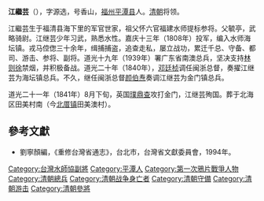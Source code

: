 '''江繼芸'''（{{bd|1788年||1841年}}），字源选，号香山，[[福州|福州]][[平潭县|平潭县]]人。[[清朝|清朝]]将领。

江繼芸生于福清县海下里的军官世家，祖父怀六官福建水师提标参将。父毓亭，武略骑尉。江继芸少年习武，熟悉水性。嘉庆十三年（1808年）投军，编入水师海坛镇。戎马倥偬三十余年，缉捕捕盗，追查走私，屡立战功，累迁千总、守备、都司、游击、参将、副将。道光十九年（1939年）署广东省南澳总兵，坚决支持[[林则徐|林则徐]]禁烟，并积极备战。道光二十年（1840年），[[邓廷桢|邓廷桢]]调任闽浙总督，奏擢江继芸为海坛镇总兵。不久，继任闽浙总督[[颜伯焘|颜伯焘]]奏调江继芸为金门镇总兵。
 
道光二十一年（1841年）8月下旬，英国[[璞鼎查|璞鼎查]]攻打金门，江继芸殉国。葬于北海区田美村南（今[[北厝镇|北厝镇]]田美澳村）。

==參考文獻==
*劉寧顏編，《重修台灣省通志》，台北市，台灣省文獻委員會，1994年。

{{start box}}
{{s-before|[[江奕喜|江奕喜]]}}
{{s-title|[[台灣水師協|台灣水師協]][[副將|副將]]|1841年上任}}
{{s-after|[[江奕喜|江奕喜]]}}
{{end box}}
{{start box}}
{{s-before|'''江繼芸'''}}
{{s-title|[[台灣水師協|台灣水師協]][[副將|副將]]|1841年上任}}
{{s-after|[[蘇斐然|蘇斐然]]}}
{{end box}}

[[Category:台灣水師協副將|Category:台灣水師協副將]]
[[Category:平潭人|Category:平潭人]]
[[Category:第一次鴉片戰爭人物|Category:第一次鴉片戰爭人物]]
[[Category:清朝總兵|Category:清朝總兵]]
[[Category:清朝战争身亡者|Category:清朝战争身亡者]]
[[Category:清朝守備|Category:清朝守備]]
[[Category:清朝游击|Category:清朝游击]]
[[Category:清朝參將|Category:清朝參將]]